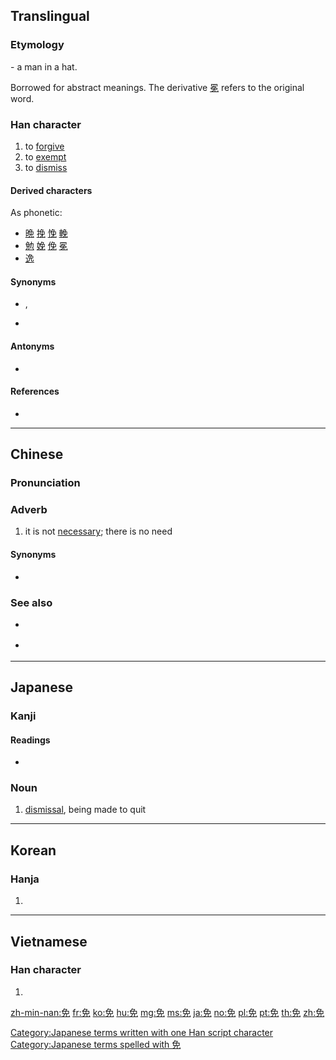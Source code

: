 {{also|兔}}
==Translingual==

===Etymology===
{{liushu|p}} - a man in a hat.

Borrowed for abstract meanings. The derivative [[冕]] refers to the original word.

===Han character===
{{Han char|rn=10|rad=儿|as=06|sn=8|four=27416|canj=NAHU}}

# to [[forgive]]
# to [[exempt]]
# to [[dismiss]]

====Derived characters====
<!-- Sorted by Japanese reading; please feel free to sort better, namely by Chinese reading -->
As phonetic:
* [[晩]] [[挽]] [[悗]] [[輓]]<!-- ばん, ban -->
* [[勉]] [[娩]] [[俛]] [[冕]] <!-- べん, ben -->
* [[逸]] <!-- いつ, itsu -->

====Synonyms====
* {{sense|forgive}} {{l|mul|許}}, {{l|mul|赦}}
* {{sense|dismiss}} {{l|mul|解}}

====Antonyms====
* {{sense|dismiss}} {{l|mul|任}}

====References====
* {{Han ref|kx=0124.230|dkj=01358|dj=0264.030|hdz=10270.090|uh=514D|ud=20813|bh=A74B|bd=42827}}

----

==Chinese==
{{zh-forms}}

===Pronunciation===
{{zh-pron
|m=miǎn
|c=man6,min5
|h=
|mn=bián
|w=
|mc=y
|oc=y
|ma=Zh-mian.ogg
|cat=v
}}

===Adverb===
{{zh-adv}}

# {{lb|zh|Min Nan}} it is not [[necessary]]; there is no need

====Synonyms====
* {{zh-l|毋免}}

===See also===
* {{qualifier|Mandarin}} {{zh-l|不用|búyòng, bùyòng}}
* {{qualifier|Mandarin}} {{zh-l|別|bié}}

----

==Japanese==

===Kanji===
{{ja-kanji|grade=c|rs=儿06}}

====Readings====
* {{ja-readings|goon=[[めん]] (men)|kanon=[[べん]] (ben)|kun=[[まぬかれる]] (manukareru), [[ゆるす]] (yurusu)}}

===Noun===
{{ja-noun|めん}}

# [[dismissal]], being made to quit

[[Category:Japanese terms written with one Han script character]]
[[Category:Japanese terms spelled with 免]]

----

==Korean==

===Hanja===
{{ko-hanja|hangeul=[[면]], [[문]]|rv=myeon, mun|mr=myŏn, mun|y=myen, mwun}}

# {{defn|lang=ko|sort=儿06}}

----

==Vietnamese==

===Han character===
{{vi-hantu|[[miễn]], [[mấy]], [[mến]], [[mém]], [[mễm]]|rs=儿06}}

# {{defn|lang=vi|sort=儿06}}

[[zh-min-nan:免]]
[[fr:免]]
[[ko:免]]
[[hu:免]]
[[mg:免]]
[[ms:免]]
[[ja:免]]
[[no:免]]
[[pl:免]]
[[pt:免]]
[[th:免]]
[[zh:免]]